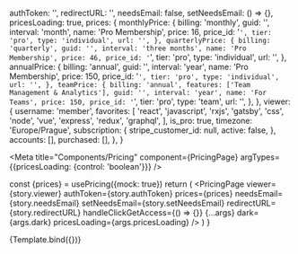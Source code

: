 
  authToken: '',
  redirectURL: '',
  needsEmail: false,
  setNeedsEmail: () => {},
  pricesLoading: true,
  prices: {
    monthlyPrice: {
      billing: 'monthly',
      guid: '',
      interval: 'month',
      name: 'Pro Membership',
      price: 16,
      price_id: '`',
      tier: 'pro',
      type: 'individual',
      url: '',
    },
    quarterlyPrice: {
      billing: 'quarterly',
      guid: '',
      interval: 'three months',
      name: 'Pro Membership',
      price: 46,
      price_id: '`',
      tier: 'pro',
      type: 'individual',
      url: '',
    },
    annualPrice: {
      billing: 'annual',
      guid: '',
      interval: 'year',
      name: 'Pro Membership',
      price: 150,
      price_id: '`',
      tier: 'pro',
      type: 'individual',
      url: '',
    },
    teamPrice: {
      billing: 'annual',
      features: ['Team Management & Analytics'],
      guid: '',
      interval: 'year',
      name: 'For Teams',
      price: 150,
      price_id: '`',
      tier: 'pro',
      type: 'team',
      url: '',
    },
  },
  viewer: {
    username: 'member',
    favorites: [
      'react',
      'javascript',
      'rxjs',
      'gatsby',
      'css',
      'node',
      'vue',
      'express',
      'redux',
      'graphql',
    ],
    is_pro: true,
    timezone: 'Europe/Prague',
    subscription: {
      stripe_customer_id: null,
      active: false,
    },
    accounts: [],
    purchased: [],
  },
}

<Meta
  title="Components/Pricing"
  component={PricingPage}
  argTypes={{pricesLoading: {control: 'boolean'}}}
/>


  const {prices} = usePricing({mock: true})
  return (
    <PricingPage
      viewer={story.viewer}
      authToken={story.authToken}
      prices={prices}
      needsEmail={story.needsEmail}
      setNeedsEmail={story.setNeedsEmail}
      redirectURL={story.redirectURL}
      handleClickGetAccess={() => {}}
      {...args}
      dark={args.dark}
      pricesLoading={args.pricesLoading}
    />
  )
}

<Canvas>
  <Story
    name="Default"
    args={{pricesLoading: false, dark: true, quantityAvailable: true}}
  >
    {Template.bind({})}
  </Story>
</Canvas>

